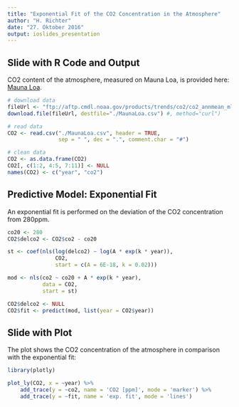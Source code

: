 ```yaml
---
title: "Exponential Fit of the CO2 Concentration in the Atmosphere"
author: "H. Richter"
date: "27. Oktober 2016"
output: ioslides_presentation
---
```


## Slide with R Code and Output

CO2 content of the atmosphere, measured on Mauna Loa, is provided here: [Mauna Loa]("ftp://aftp.cmdl.noaa.gov/products/trends/co2/co2_annmean_mlo.txt").

```r

# download data
fileUrl <- "ftp://aftp.cmdl.noaa.gov/products/trends/co2/co2_annmean_mlo.txt"
download.file(fileUrl, destfile="./MaunaLoa.csv") #, method="curl")

# read data
CO2 <- read.csv("./MaunaLoa.csv", header = TRUE, 
                sep = " ", dec = ".", comment.char = "#")

# clean data
CO2 <- as.data.frame(CO2)
CO2[, c(1:2, 4:5, 7:11)] <- NULL
names(CO2) <- c("year", "co2")
```

## Predictive Model: Exponential Fit

An exponential fit is performed on the deviation of the CO2 concentration from 280ppm.

```r

co20 <- 280
CO2$delco2 <- CO2$co2 - co20

st <- coef(nls(log(delco2) ~ log(A * exp(k * year)), 
               CO2, 
               start = c(A = 6E-18, k = 0.02)))

mod <- nls(co2 ~ co20 + A * exp(k * year), 
           data = CO2, 
           start = st)

CO2$delco2 <- NULL
CO2$fit <- predict(mod, list(year = CO2$year))

```

## Slide with Plot

The plot shows the CO2 concentration of the atmosphere in comparison with the exponential fit:
```r
library(plotly)

plot_ly(CO2, x = ~year) %>%
    add_trace(y = ~co2, name = 'CO2 [ppm]', mode = 'marker') %>%
    add_trace(y = ~fit, name = 'exp. fit', mode = 'lines')
```



